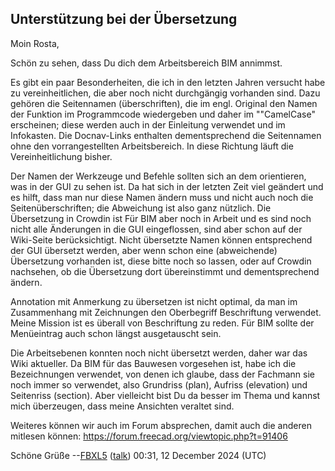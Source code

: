 == Unterstützung bei der Übersetzung ==

Moin Rosta,

Schön zu sehen, dass Du dich dem Arbeitsbereich BIM annimmst.

Es gibt ein paar Besonderheiten, die ich in den letzten Jahren versucht habe zu vereinheitlichen, die aber noch nicht durchgängig vorhanden sind. Dazu gehören die Seitennamen (überschriften), die im engl. Original den Namen der Funktion im Programmcode wiedergeben und daher im ""CamelCase" erscheinen; diese werden auch in der Einleitung verwendet und im Infokasten. Die Docnav-Links enthalten dementsprechend die Seitennamen ohne den vorrangestellten Arbeitsbereich. In diese Richtung läuft die Vereinheitlichung bisher. 

Der Namen der Werkzeuge und Befehle sollten sich an dem orientieren, was in der GUI zu sehen ist. Da hat sich in der letzten Zeit viel geändert und es hilft, dass man nur diese Namen ändern muss und nicht auch noch die Seitenüberschriften; die Abweichung ist also ganz nützlich. Die Übersetzung in Crowdin ist Für BIM aber noch in Arbeit und es sind noch nicht alle Änderungen in die GUI eingeflossen, sind aber schon auf der Wiki-Seite berücksichtigt. Nicht übersetzte Namen können entsprechend der GUI übersetzt werden, aber wenn schon eine (abweichende) Übersetzung vorhanden ist, diese bitte noch so lassen, oder auf Crowdin nachsehen, ob die Übersetzung dort übereinstimmt und dementsprechend ändern.

Annotation mit Anmerkung zu übersetzen ist nicht optimal, da man im Zusammenhang mit Zeichnungen den Oberbegriff Beschriftung verwendet. Meine Mission ist es überall von Beschriftung zu reden. Für BIM sollte der Menüeintrag auch schon längst ausgetauscht sein.

Die Arbeitsebenen konnten noch nicht übersetzt werden, daher war das Wiki aktueller. Da BIM für das Bauwesen vorgesehen ist, habe ich die Bezeichnungen verwendet, von denen ich glaube, dass der Fachmann sie noch immer so verwendet, also Grundriss (plan), Aufriss (elevation) und Seitenriss (section). Aber vielleicht bist Du da besser im Thema und kannst mich überzeugen, dass meine Ansichten veraltet sind.

Weiteres können wir auch im Forum absprechen, damit auch die anderen mitlesen können: https://forum.freecad.org/viewtopic.php?t=91406 

Schöne Grüße
--[[User:FBXL5|FBXL5]] ([[User talk:FBXL5|talk]]) 00:31, 12 December 2024 (UTC)